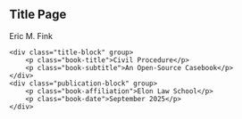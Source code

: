 :::{.content-hidden when-format="html"}:::
# Title Page {.unnumbered}
:::

<p class="book-author">Eric M. Fink</p>
	<div class="title-block" group>
		<p class="book-title">Civil Procedure</p>
		<p class="book-subtitle">An Open-Source Casebook</p>
	</div>
	<div class="publication-block" group>
		<p class="book-affiliation">Elon Law School</p>
		<p class="book-date">September 2025</p>
	</div>
